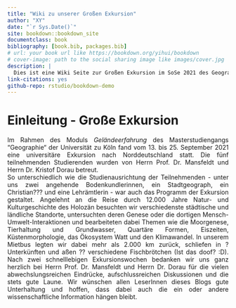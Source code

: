 ```yaml
--- 
title: "Wiki zu unserer Großen Exkursion"
author: "XY"
date: "`r Sys.Date()`"
site: bookdown::bookdown_site
documentclass: book
bibliography: [book.bib, packages.bib]
# url: your book url like https://bookdown.org/yihui/bookdown
# cover-image: path to the social sharing image like images/cover.jpg
description: |
  Dies ist eine Wiki Seite zur Großen Exkursion im SoSe 2021 des Geographischen Institutes der Universität zu Köln.
link-citations: yes
github-repo: rstudio/bookdown-demo
---
```


# Einleitung - Große Exkursion 

<div style="text-align: justify">

Im Rahmen des Moduls *Geländeerfahrung* des Masterstudiengangs "Geographie“ der Universität zu Köln fand vom 13. bis 25. September 2021 eine universitäre Exkursion nach Norddeutschland statt. Die fünf teilnehmenden Studierenden wurden von Herrn Prof. Dr. Mansfeldt und Herrn Dr. Kristof Dorau betreut.  
So unterschiedlich wie die Studienausrichtung der Teilnehmenden - unter uns zwei angehende Bodenkundlerinnen, ein Stadtgeograph, ein Christian??? und eine Lehrämtlerin - war auch das Programm der Exkursion gestaltet. Angelehnt an die Reise durch 12.000 Jahre Natur- und Kulturgeschichte des Holozän besuchten wir verschiedenste städtische und ländliche Standorte, untersuchten deren Genese oder die dortigen Mensch-Umwelt-Interaktionen und bearbeiteten dabei Themen wie die Moorgenese,  Tierhaltung und Grundwasser, Quartäre Formen, Eiszeiten, Küstenmorphologie, das Ökosystem Watt und den Klimawandel. 
In unserem Mietbus legten wir dabei mehr als 2.000 km zurück, schliefen in ? Unterkünften und aßen ?? verschiedene Fischbrötchen (Ist das doof? :D). 
Nach zwei schnelllebigen Exkursionswochen bedanken wir uns ganz herzlich bei Herrn Prof. Dr. Mansfeldt und Herrn Dr. Dorau für die vielen abwechslungsreichen Eindrücke, aufschlussreichen Diskussionen und die stets gute Laune. Wir wünschen allen LeserInnen dieses Blogs gute Unterhaltung und hoffen, dass dabei auch die ein oder andere wissenschaftliche Information hängen bleibt.

</div>

